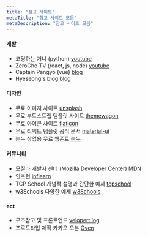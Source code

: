 ```yaml
---
title: "참고 사이트"
metaTitle: "참고 사이트 모음"
metaDescription: "참고 사이트 모음"
---
```

#### 개발
   - 코딩하는 거니 (python) [youtube](https://www.youtube.com/channel/UCO7g158NWgLyn98z8v3zduA/featured)
   - ZeroCho TV (react, js, node)  [youtube](https://www.youtube.com/channel/UCp-vBtwvBmDiGqjvLjChaJw)
   - Captain Pangyo (vue) [blog](https://joshua1988.github.io/)
   - Hyeseong's blog [blog](https://blog.cometkim.kr/)

#### 디자인
   - 무료 이미지 사이트 [unsplash](https://unsplash.com/)
   - 무료 부트스트랩 탬플릿 사이트 [themewagon](https://themewagon.com/theme_tag/free/)
   - 무료 아이콘 사이트 [flaticon](https://www.flaticon.com/)
   - 무료 리액트 탬플릿 공식 문서 [material-ui](https://material-ui.com/)
   - 눈누 상업용 무료 웹폰트 [눈누](https://noonnu.cc/)

#### 커뮤니티
   - 모질라 개발자 센터 (Mozilla Developer Center) [MDN](https://developer.mozilla.org/ko/)
   - 인프런 [inflearn](https://www.inflearn.com/)
   - TCP School 개념적 설명과 간단한 예제 [tcpschool](http://tcpschool.com/)
   - w3Schools 다양한 예제 [w3Schools](https://www.w3schools.com/)

#### ect
   - 구조참고 및 프론트앤드 [velopert.log](https://velopert.com/)
   - 프로토타입 제작 카카오 오븐 [Oven](https://ovenapp.io/)
